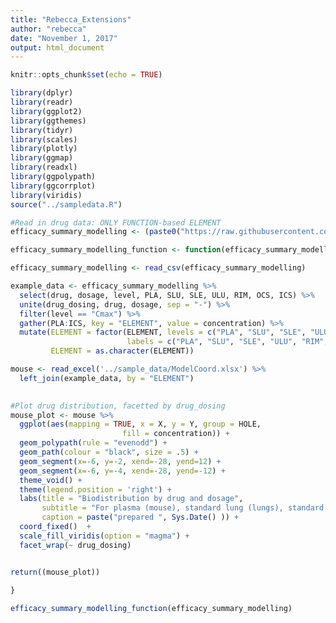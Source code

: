 ```yaml
---
title: "Rebecca_Extensions"
author: "rebecca"
date: "November 1, 2017"
output: html_document
---
```


```r
knitr::opts_chunk$set(echo = TRUE)
```


```r
library(dplyr)
library(readr)
library(ggplot2)
library(ggthemes)
library(tidyr)
library(scales)
library(plotly)
library(ggmap)
library(readxl)
library(ggpolypath)
library(ggcorrplot)
library(viridis)
source("../sampledata.R")

#Read in drug data: ONLY FUNCTION-based ELEMENT
efficacy_summary_modelling <- (paste0("https://raw.githubusercontent.com/KatieKey/input_output_shiny_group/", "master/CSV_Files/efficacy_summary.csv"))

efficacy_summary_modelling_function <- function(efficacy_summary_modelling) {

efficacy_summary_modelling <- read_csv(efficacy_summary_modelling) 

example_data <- efficacy_summary_modelling %>% 
  select(drug, dosage, level, PLA, SLU, SLE, ULU, RIM, OCS, ICS) %>% 
  unite(drug_dosing, drug, dosage, sep = "-") %>% 
  filter(level == "Cmax") %>% 
  gather(PLA:ICS, key = "ELEMENT", value = concentration) %>% 
  mutate(ELEMENT = factor(ELEMENT, levels = c("PLA", "SLU", "SLE", "ULU", "RIM", "OCS", "ICS"),
                          labels = c("PLA", "SLU", "SLE", "ULU", "RIM", "OCS", "ICS")),
         ELEMENT = as.character(ELEMENT))

mouse <- read_excel('../sample_data/ModelCoord.xlsx') %>% 
  left_join(example_data, by = "ELEMENT")

  
#Plot drug distribution, facetted by drug_dosing
mouse_plot <- mouse %>% 
  ggplot(aes(mapping = TRUE, x = X, y = Y, group = HOLE, 
                         fill = concentration)) +
  geom_polypath(rule = "evenodd") +
  geom_path(colour = "black", size = .5) +
  geom_segment(x=-6, y=-2, xend=-28, yend=12) +
  geom_segment(x=-6, y=-4, xend=-28, yend=-12) +
  theme_void() +
  theme(legend.position = 'right') +
  labs(title = "Biodistribution by drug and dosage", 
       subtitle = "For plasma (mouse), standard lung (lungs), standard lesion (small lesion), uninvolved lung \n(box inset), lesion rim (inset), outer caseum (inset) and inner caseum (inset) concentrations", 
       caption = paste("prepared ", Sys.Date() )) + 
  coord_fixed()  +
  scale_fill_viridis(option = "magma") + 
  facet_wrap(~ drug_dosing)


return((mouse_plot))
  
}

efficacy_summary_modelling_function(efficacy_summary_modelling)





```

